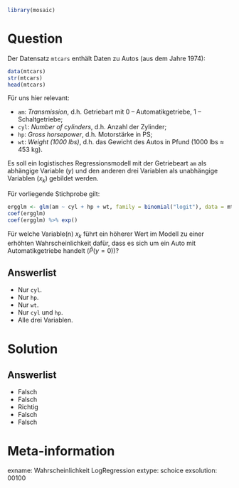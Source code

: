 ```r
library(mosaic)
```

Question
========

Der Datensatz `mtcars` enthält Daten zu Autos (aus dem Jahre 1974):

```r
data(mtcars)
str(mtcars)
head(mtcars)
```

Für uns hier relevant:

- `am`: *Transmission*, d.h. Getriebart mit 0 -- Automatikgetriebe, 1 -- Schaltgetriebe;
- `cyl`: *Number of cylinders*, d.h. Anzahl der Zylinder;
- `hp`: *Gross horsepower*, d.h. Motorstärke in PS;
- `wt`: *Weight (1000 lbs)*, d.h. das Gewicht des Autos in Pfund (1000 lbs $\approx$ 453 kg).

Es soll ein logistisches Regressionsmodell mit der Getriebeart `am` als abhängige Variable ($y$) und den anderen drei Variablen als unabhängige Variablen ($x_k$) gebildet werden.

Für vorliegende Stichprobe gilt:

```r
ergglm <- glm(am ~ cyl + hp + wt, family = binomial("logit"), data = mtcars)
coef(ergglm)
coef(ergglm) %>% exp()
```

Für welche Variable(n) $x_k$ führt ein höherer Wert im Modell zu einer erhöhten Wahrscheinlichkeit dafür, dass es sich um ein Auto mit Automatikgetriebe handelt ($\hat{P}(y=0)$)?

Answerlist
----------
* Nur `cyl`.
* Nur `hp`.
* Nur `wt`.
* Nur `cyl` und `hp`.
* Alle drei Variablen.


Solution
========

Answerlist
----------
* Falsch
* Falsch
* Richtig
* Falsch
* Falsch

Meta-information
================
exname: Wahrscheinlichkeit LogRegression
extype: schoice
exsolution: 00100
